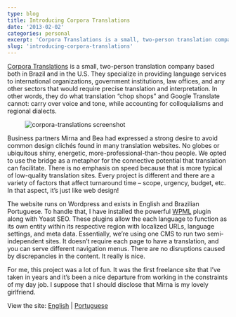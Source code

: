 ```yaml
---
type: blog
title: Introducing Corpora Translations
date: '2013-02-02'
categories: personal
excerpt: 'Corpora Translations is a small, two-person translation company based both in Brazil and in the U.S. Announcing their new site!'
slug: 'introducing-corpora-translations'
---
```


[Corpora Translations](http://www.corporatranslations.com/) is a small, two-person translation company based both in Brazil and in the U.S. They specialize in providing language services to international organizations, government institutions, law offices, and any other sectors that would require precise translation and interpretation. In other words, they do what translation “chop shops” and Google Translate cannot: carry over voice and tone, while accounting for colloquialisms and regional dialects.

<figure class="fullbleed">
  <img
    src="https://images.jaredcunha.com/corpora-full.jpg"
    alt="corpora-translations screenshot"
  />
</figure>

Business partners Mirna and Bea had expressed a strong desire to avoid common design clichés found in many translation websites. No globes or ubiquitous shiny, energetic, more-professional-than-thou people. We opted to use the bridge as a metaphor for the connective potential that translation can facilitate. There is no emphasis on speed because that is more typical of low-quality translation sites. Every project is different and there are a variety of factors that affect turnaround time – scope, urgency, budget, etc. In that aspect, it’s just like web design!

The website runs on Wordpress and exists in English and Brazilian Portuguese. To handle that, I have installed the powerful [WPML](http://wpml.org) plugin along with Yoast SEO. These plugins allow the each language to function as its own entity within its respective region with localized URLs, language settings, and meta data. Essentially, we’re using one CMS to run two semi-independent sites. It doesn’t require each page to have a translation, and you can serve different navigation menus. There are no disruptions caused by discrepancies in the content. It really is nice.

For me, this project was a lot of fun. It was the first freelance site that I’ve taken in years and it’s been a nice departure from working in the constraints of my day job. I suppose that I should disclose that Mirna is my lovely girlfriend.

View the site: [English](http://www.corporatranslations.com) | [Portuguese](http://www.corporatraducoes.com.br/)
